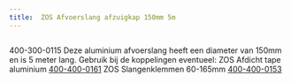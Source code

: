 ```yaml
---
title:  ZOS Afvoerslang afzuigkap 150mm 5m
---
```




<Image src={imageProduct} width={imageProduct.width} alt="" />


400-300-0115
Deze aluminium afvoerslang heeft een diameter van 150mm en is 5 meter lang.
Gebruik bij de koppelingen eventueel:
ZOS Afdicht tape aluminium   [400-400-0161](zos-afdicht-tape-aluminium-10m)
ZOS Slangenklemmen 60-165mm  [400-400-0153](zos-slangklem-60-165mm-rvs-2stuks)
